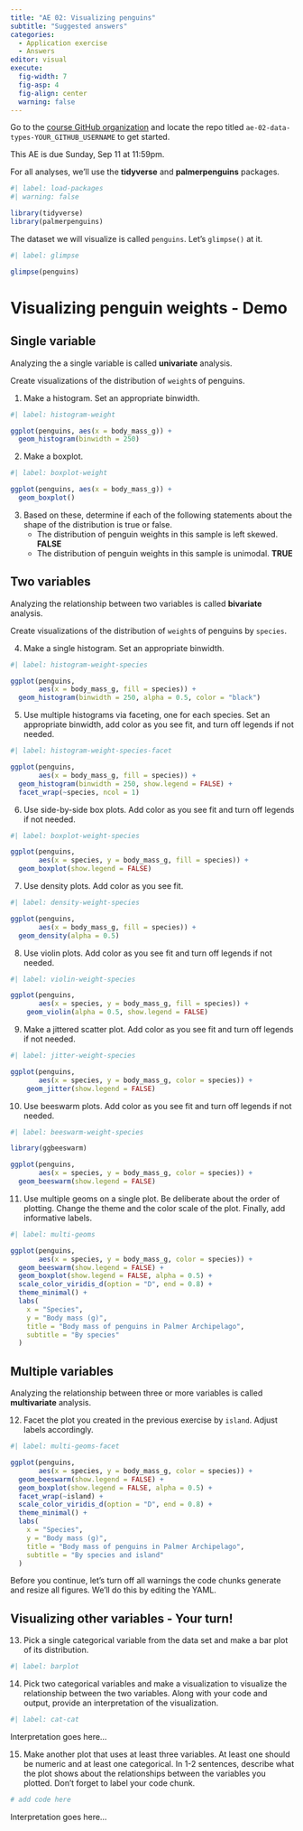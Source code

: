```yaml
---
title: "AE 02: Visualizing penguins"
subtitle: "Suggested answers"
categories: 
  - Application exercise
  - Answers
editor: visual
execute:
  fig-width: 7
  fig-asp: 4
  fig-align: center
  warning: false
---
```


::: callout-important
Go to the [course GitHub organization](https://github.com/sta199-f22-1) and locate the repo titled `ae-02-data-types-YOUR_GITHUB_USERNAME` to get started.

This AE is due Sunday, Sep 11 at 11:59pm.
:::

For all analyses, we'll use the **tidyverse** and **palmerpenguins** packages.

```r
#| label: load-packages
#| warning: false

library(tidyverse)
library(palmerpenguins)
```

The dataset we will visualize is called `penguins`.
Let's `glimpse()` at it.

```r
#| label: glimpse

glimpse(penguins)
```

# Visualizing penguin weights - Demo

## Single variable

::: callout-note
Analyzing the a single variable is called **univariate** analysis.
:::

Create visualizations of the distribution of `weight`s of penguins.

1.  Make a histogram. Set an appropriate binwidth.

```r
#| label: histogram-weight

ggplot(penguins, aes(x = body_mass_g)) +
  geom_histogram(binwidth = 250)
```

2.  Make a boxplot.

```r
#| label: boxplot-weight

ggplot(penguins, aes(x = body_mass_g)) +
  geom_boxplot()
```

3.  Based on these, determine if each of the following statements about the shape of the distribution is true or false.
    -   The distribution of penguin weights in this sample is left skewed. **FALSE**
    -   The distribution of penguin weights in this sample is unimodal. **TRUE**

## Two variables

::: callout-note
Analyzing the relationship between two variables is called **bivariate** analysis.
:::

Create visualizations of the distribution of `weight`s of penguins by `species`.

4.  Make a single histogram. Set an appropriate binwidth.

```r
#| label: histogram-weight-species

ggplot(penguins, 
       aes(x = body_mass_g, fill = species)) +
  geom_histogram(binwidth = 250, alpha = 0.5, color = "black")
```

5.  Use multiple histograms via faceting, one for each species. Set an appropriate binwidth, add color as you see fit, and turn off legends if not needed.

```r
#| label: histogram-weight-species-facet

ggplot(penguins, 
       aes(x = body_mass_g, fill = species)) +
  geom_histogram(binwidth = 250, show.legend = FALSE) +
  facet_wrap(~species, ncol = 1)
```

6.  Use side-by-side box plots. Add color as you see fit and turn off legends if not needed.

```r
#| label: boxplot-weight-species

ggplot(penguins, 
       aes(x = species, y = body_mass_g, fill = species)) +
  geom_boxplot(show.legend = FALSE)
```

7.  Use density plots. Add color as you see fit.

```r
#| label: density-weight-species

ggplot(penguins, 
       aes(x = body_mass_g, fill = species)) +
  geom_density(alpha = 0.5)
```

8.  Use violin plots. Add color as you see fit and turn off legends if not needed.

```r
#| label: violin-weight-species

ggplot(penguins, 
       aes(x = species, y = body_mass_g, fill = species)) +
    geom_violin(alpha = 0.5, show.legend = FALSE)
```

9.  Make a jittered scatter plot. Add color as you see fit and turn off legends if not needed.

```r
#| label: jitter-weight-species

ggplot(penguins, 
       aes(x = species, y = body_mass_g, color = species)) +
    geom_jitter(show.legend = FALSE)
```

10. Use beeswarm plots. Add color as you see fit and turn off legends if not needed.

```r
#| label: beeswarm-weight-species

library(ggbeeswarm)

ggplot(penguins, 
       aes(x = species, y = body_mass_g, color = species)) +
  geom_beeswarm(show.legend = FALSE)
```

11. Use multiple geoms on a single plot. Be deliberate about the order of plotting. Change the theme and the color scale of the plot. Finally, add informative labels.

```r
#| label: multi-geoms

ggplot(penguins, 
       aes(x = species, y = body_mass_g, color = species)) +
  geom_beeswarm(show.legend = FALSE) +
  geom_boxplot(show.legend = FALSE, alpha = 0.5) +
  scale_color_viridis_d(option = "D", end = 0.8) +
  theme_minimal() +
  labs(
    x = "Species",
    y = "Body mass (g)",
    title = "Body mass of penguins in Palmer Archipelago",
    subtitle = "By species"
  )
```

## Multiple variables

::: callout-note
Analyzing the relationship between three or more variables is called **multivariate** analysis.
:::

12. Facet the plot you created in the previous exercise by `island`. Adjust labels accordingly.

```r
#| label: multi-geoms-facet

ggplot(penguins, 
       aes(x = species, y = body_mass_g, color = species)) +
  geom_beeswarm(show.legend = FALSE) +
  geom_boxplot(show.legend = FALSE, alpha = 0.5) +
  facet_wrap(~island) +
  scale_color_viridis_d(option = "D", end = 0.8) +
  theme_minimal() +
  labs(
    x = "Species",
    y = "Body mass (g)",
    title = "Body mass of penguins in Palmer Archipelago",
    subtitle = "By species and island"
  )
```

Before you continue, let's turn off all warnings the code chunks generate and resize all figures.
We'll do this by editing the YAML.

## Visualizing other variables - Your turn!

13. Pick a single categorical variable from the data set and make a bar plot of its distribution.

```r
#| label: barplot

```

14. Pick two categorical variables and make a visualization to visualize the relationship between the two variables. Along with your code and output, provide an interpretation of the visualization.

```r
#| label: cat-cat

```

Interpretation goes here...

15. Make another plot that uses at least three variables. At least one should be numeric and at least one categorical. In 1-2 sentences, describe what the plot shows about the relationships between the variables you plotted. Don't forget to label your code chunk.

```r
# add code here

```

Interpretation goes here...
